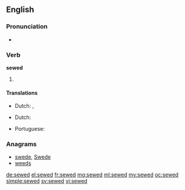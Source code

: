 ==English==

===Pronunciation===
* {{a|US}} {{IPA|/ˈsəʊd/}}

===Verb===
'''sewed'''

# {{past of|sew}}

====Translations====
{{trans-top|past tense of sow}}
* Dutch: {{t+|nl|naaide}}, {{t+|nl|naaiden}}
{{trans-mid}}
{{trans-bottom}}
{{trans-top|past tense of sow}}
* Dutch: {{t+|nl|genaaid}}
{{trans-mid}}
* Portuguese: {{t+|pt|cosido}}
{{trans-bottom}}

===Anagrams===
* [[swede#English|swede]], [[Swede#English|Swede]]
* [[weeds#English|weeds]]

[[de:sewed]]
[[el:sewed]]
[[fr:sewed]]
[[mg:sewed]]
[[ml:sewed]]
[[my:sewed]]
[[oc:sewed]]
[[simple:sewed]]
[[sv:sewed]]
[[vi:sewed]]